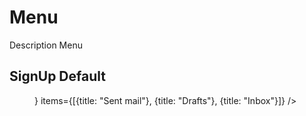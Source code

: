 
<Meta title="Molecules/Menu"/>

# Menu

Description Menu

## SignUp Default
<Preview withToolbar>
  <Story name="Default">
    <Menu
      button={
        <Fab
          color="inherit"
          size="medium"
          aria-label="edit"
        >
          <EditIcon/>
        </Fab>
      }
      items={[{title: "Sent mail"}, {title: "Drafts"}, {title: "Inbox"}]}
    />
  </Story>
</Preview>
